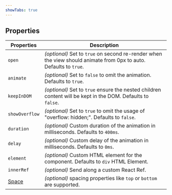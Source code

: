 ```yaml
---
showTabs: true
---
```


## Properties

| Properties                              | Description                                                                                                       |
| --------------------------------------- | ----------------------------------------------------------------------------------------------------------------- |
| `open`                                  | _(optional)_ Set to `true` on second re-render when the view should animate from 0px to auto. Defaults to `true`. |
| `animate`                               | _(optional)_ Set to `false` to omit the animation. Defaults to `true`.                                            |
| `keepInDOM`                             | _(optional)_ Set to `true` ensure the nested children content will be kept in the DOM. Defaults to `false`.       |
| `showOverflow`                          | _(optional)_ Set to `true` to omit the usage of "overflow: hidden;". Defaults to `false`.                         |
| `duration`                              | _(optional)_ Custom duration of the animation in milliseconds. Defaults to `400ms`.                               |
| `delay`                                 | _(optional)_ Custom delay of the animation in milliseconds. Defaults to `0ms`.                                    |
| `element`                               | _(optional)_ Custom HTML element for the component. Defaults to `div` HTML Element.                               |
| `innerRef`                              | _(optional)_ Send along a custom React Ref.                                                                       |
| [Space](/uilib/layout/space/properties) | _(optional)_ spacing properties like `top` or `bottom` are supported.                                             |
